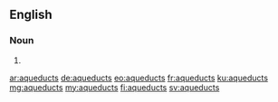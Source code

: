 ==English==

===Noun===
{{head|en}}

# {{plural of|aqueduct}}

[[ar:aqueducts]]
[[de:aqueducts]]
[[eo:aqueducts]]
[[fr:aqueducts]]
[[ku:aqueducts]]
[[mg:aqueducts]]
[[my:aqueducts]]
[[fi:aqueducts]]
[[sv:aqueducts]]